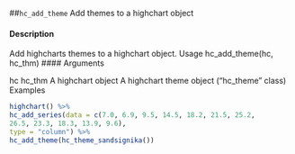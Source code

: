 
##``hc_add_theme``
Add themes to a highchart object

#### Description 

Add highcharts themes to a highchart object.
Usage
hc_add_theme(hc, hc_thm)
 #### Arguments 

hc
hc_thm
A highchart object
A highchart theme object ("hc_theme" class)
Examples
```r
highchart() %>%
hc_add_series(data = c(7.0, 6.9, 9.5, 14.5, 18.2, 21.5, 25.2,
26.5, 23.3, 18.3, 13.9, 9.6),
type = "column") %>%
hc_add_theme(hc_theme_sandsignika())
```
